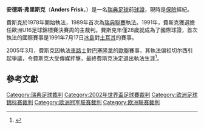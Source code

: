 {{noteta
|G1=uefa
|T=zh-hans:安德斯·弗里斯克;zh-hk:安達斯·費斯克;zh-tw:安德斯·弗里斯克;
|1=zh-hans:弗里斯克;zh-hk:費斯克;zh-tw:弗里斯克;
|2=zh-hans:安德斯;zh-hk:安達斯;zh-tw:安德斯;
}}
{{infobox Football official
|                name = 安德斯·弗里斯克<br />''Anders Frisk''
|               image = 
|            fullname = Per Stefan Anders Frisk
|         dateofbirth = {{birth date and age|1963|2|18}}
|         cityofbirth = [[哥德堡|哥德堡]]
|      countryofbirth = [[瑞典|瑞典]]
|     otheroccupation = [[保險|保險]]經紀
|              height = {{height|m=1.84}}
|               years = 1989-05
|              league = [[瑞典足球超級聯賽|瑞典]]
|                role = 球證
|  internationalyears = 1991-05
|       confederation = [[FIFA|FIFA]]球證名單
|   internationalrole = 球證
}}
'''安德斯·弗里斯克'''（'''Anders Frisk'''，{{bd|1963年|2月18日|catidx=Frisk, Anders}}）是一名[[瑞典|瑞典]][[足球|足球]]前[[球證|球證]]，現時是[[保險|保險]]經紀。

費斯克於1978年開始執法，1989年首次為[[瑞典足球超級聯賽|瑞典聯賽]]執法。1991年，費斯克獲選擔任歐洲U16足球錦標賽決賽周的主裁判。費斯克年僅28歲就成為了國際球證，首次執法的國際賽事是1991年7月17日[[冰島國家足球隊|冰島]]對[[土耳其國家足球隊|土耳其]]的賽事。

2005年3月，費斯克因執法[[車路士|車路士]]對[[巴塞隆拿足球會|巴塞隆拿]]的[[歐聯|歐聯]]賽事，其執法偏袒切尔西引起爭議，令費斯克大受傳媒抨擊，最終費斯克決定退出執法生涯<ref>{{Cite web |url=http://www.fifa.com/aboutfifa/developing/refereeing/news/newsid=96674.html |title=fifa.com Anders Frisk hangs up his whistle (FIFA.com) Monday 2005年3月14日 |access-date=2009年5月10日 |archive-date=2008年5月8日 |archive-url=https://web.archive.org/web/20080508202146/http://www.fifa.com/aboutfifa/developing/refereeing/news/newsid%3D96674.html |dead-url=no }}</ref>。

==參考文獻==
{{reflist}}

{{start box}}
{{succession box
 | before = [[Pierluigi_Pairetto|Pierluigi Pairetto]]<br> ([[意大利|意大利]]) 
 |  after = [[马库斯·默克|默克]]<br> ([[德國|德國]])
 |  title = [[歐洲足球錦標賽|歐洲足球錦標賽]]決賽球證
 |  years = 2000年
}}
{{end box}}

{{DEFAULTSORT:Frisk, Anders}}
[[Category:瑞典足球裁判|Category:瑞典足球裁判]]
[[Category:2002年世界盃足球賽裁判|Category:2002年世界盃足球賽裁判]]
[[Category:欧洲足球锦标赛裁判|Category:欧洲足球锦标赛裁判]]
[[Category:欧洲冠军联赛裁判|Category:欧洲冠军联赛裁判]]
[[Category:欧洲联赛裁判|Category:欧洲联赛裁判]]